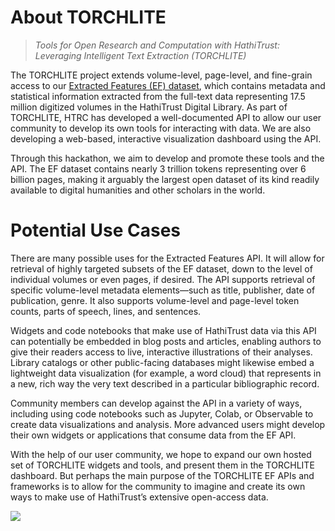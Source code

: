 # About TORCHLITE {.unnumbered}

> *Tools for Open Research and Computation with HathiTrust: Leveraging Intelligent Text Extraction (TORCHLITE)*

The TORCHLITE project extends volume-level, page-level, and fine-grain access to our [Extracted Features (EF) dataset](https://analytics.hathitrust.org/datasets), which contains metadata and statistical information extracted from the full-text data representing 17.5 million digitized volumes in the HathiTrust Digital Library. As part of TORCHLITE, HTRC has developed a well-documented API to allow our user community to develop its own tools for interacting with data. We are also developing a web-based, interactive visualization dashboard using the API.

Through this hackathon, we aim to develop and promote these tools and the API. The EF dataset contains nearly 3 trillion tokens representing over 6 billion pages, making it arguably the largest open dataset of its kind readily available to digital humanities and other scholars in the world.

# Potential Use Cases

There are many possible uses for the Extracted Features API. It will allow for retrieval of highly targeted subsets of the EF dataset, down to the level of individual volumes or even pages, if desired. The API supports retrieval of specific volume-level metadata elements—such as title, publisher, date of publication, genre. It also supports volume-level and page-level token counts, parts of speech, lines, and sentences.

Widgets and code notebooks that make use of HathiTrust data via this API can potentially be embedded in blog posts and articles, enabling authors to give their readers access to live, interactive illustrations of their analyses.  Library catalogs or other public-facing databases might likewise embed a lightweight data visualization (for example, a word cloud) that represents in a new, rich way the very text described in a particular bibliographic record.

Community members can develop against the API in a variety of ways, including using code notebooks such as Jupyter, Colab, or Observable to create data visualizations and analysis. More advanced users might develop their own widgets or applications that consume data from the EF API. 

With the help of our user community, we hope to expand our own hosted set of TORCHLITE widgets and tools, and present them in the TORCHLITE dashboard. But perhaps the main purpose of the TORCHLITE EF APIs and frameworks is to allow for the community to imagine and create its own ways to make use of HathiTrust’s extensive open-access data.


![](images/footer.png){fig-align="center"}

